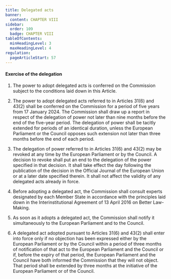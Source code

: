 ```yaml
---
title: Delegated acts
banner:
  content: CHAPTER VIII
sidebar:
  order: 109
  badge: CHAPTER VIII
tableOfContents:
  minHeadingLevel: 3
  maxHeadingLevel: 4
regulation:
  pageArticleStart: 57
---
```


#### Exercise of the delegation

1. The power to adopt delegated acts is conferred on the Commission subject to the conditions laid down in this Article. 

2. The power to adopt delegated acts referred to in Articles 31(6) and 43(2) shall be conferred on the Commission for a  period of five years from 17 January 2024\. The Commission shall draw up a report in respect of the delegation of power  not later than nine months before the end of the five-year period. The delegation of power shall be tacitly extended for  periods of an identical duration, unless the European Parliament or the Council opposes such extension not later than  three months before the end of each period. 

3. The delegation of power referred to in Articles 31(6) and 43(2) may be revoked at any time by the European  Parliament or by the Council. A decision to revoke shall put an end to the delegation of the power specified in that  decision. It shall take effect the day following the publication of the decision in the Official Journal of the European Union or  at a later date specified therein. It shall not affect the validity of any delegated acts already in force. 

4. Before adopting a delegated act, the Commission shall consult experts designated by each Member State in accordance  with the principles laid down in the Interinstitutional Agreement of 13 April 2016 on Better Law-Making. 

5. As soon as it adopts a delegated act, the Commission shall notify it simultaneously to the European Parliament and to  the Council. 


6. A delegated act adopted pursuant to Articles 31(6) and 43(2) shall enter into force only if no objection has been  expressed either by the European Parliament or by the Council within a period of three months of notification of that act  to the European Parliament and the Council or if, before the expiry of that period, the European Parliament and the  Council have both informed the Commission that they will not object. That period shall be extended by three months at  the initiative of the European Parliament or of the Council. 

